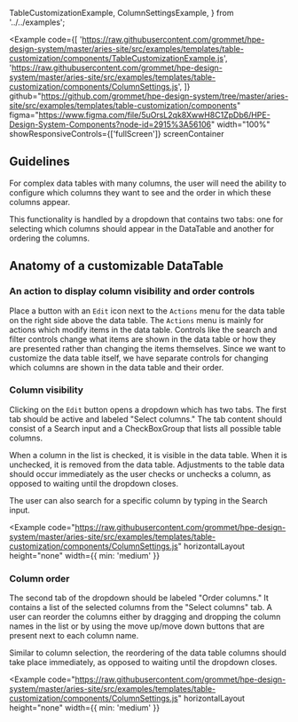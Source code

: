   TableCustomizationExample,
  ColumnSettingsExample,
} from '../../examples';

<Example
  code={[
    'https://raw.githubusercontent.com/grommet/hpe-design-system/master/aries-site/src/examples/templates/table-customization/components/TableCustomizationExample.js',
    'https://raw.githubusercontent.com/grommet/hpe-design-system/master/aries-site/src/examples/templates/table-customization/components/ColumnSettings.js',
  ]}
  github="https://github.com/grommet/hpe-design-system/tree/master/aries-site/src/examples/templates/table-customization/components"
  figma="https://www.figma.com/file/5uOrsL2qk8XwwH8C1ZpDb6/HPE-Design-System-Components?node-id=2915%3A56106"
  width="100%"
  showResponsiveControls={['fullScreen']}
  screenContainer
>
  <TableCustomizationExample />
</Example>

## Guidelines

For complex data tables with many columns, the user will need the ability to
configure which columns they want to see and the order in which these columns appear.

This functionality is handled by a dropdown that contains two tabs: one for selecting
which columns should appear in the DataTable and another for ordering the columns.

## Anatomy of a customizable DataTable

### An action to display column visibility and order controls

Place a button with an `Edit` icon next to the `Actions` menu for the data table on the
right side above the data table. The `Actions` menu is mainly for actions which modify
items in the data table. Controls like the search and filter controls change what items
are shown in the data table or how they are presented rather than changing the items
themselves. Since we want to customize the data table itself, we have separate controls
for changing which columns are shown in the data table and their order.

### Column visibility

Clicking on the `Edit` button opens a dropdown which has two tabs. The first tab should
be active and labeled "Select columns." The tab content should consist of a Search input
and a CheckBoxGroup that lists all possible table columns.

When a column in the list is checked, it is visible in the data table. When it is unchecked,
it is removed from the data table. Adjustments to the table data should occur immediately as
the user checks or unchecks a column, as opposed to waiting until the dropdown closes.

The user can also search for a specific column by typing in the Search input.

<Example
  code="https://raw.githubusercontent.com/grommet/hpe-design-system/master/aries-site/src/examples/templates/table-customization/components/ColumnSettings.js"
  horizontalLayout
  height="none"
  width={{ min: 'medium' }}
>
  <ColumnSettingsExample activeIndex={0} />
</Example>

### Column order

The second tab of the dropdown should be labeled "Order columns." It contains a
list of the selected columns from the "Select columns" tab. A user can reorder the
columns either by dragging and dropping the column names in the list or by using
the move up/move down buttons that are present next to each column name.

Similar to column selection, the reordering of the data table columns should take
place immediately, as opposed to waiting until the dropdown closes.

<Example
  code="https://raw.githubusercontent.com/grommet/hpe-design-system/master/aries-site/src/examples/templates/table-customization/components/ColumnSettings.js"
  horizontalLayout
  height="none"
  width={{ min: 'medium' }}
>
  <ColumnSettingsExample activeIndex={1} />
</Example>
